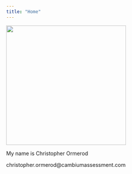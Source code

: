 ```yaml
---
title: "Home"
---
```


![](images/profile.jpg){fig-align="right" width="322"}

My name is Christopher Ormerod

christopher.ormerod\@cambiumassessment.com